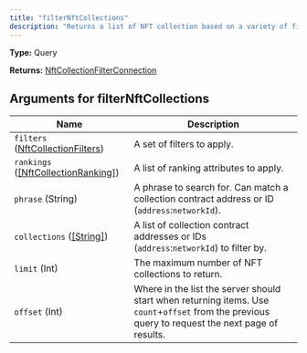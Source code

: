 ```yaml
---
title: "filterNftCollections"
description: "Returns a list of NFT collection based on a variety of filters."
---
```


**Type:** Query

**Returns:** [NftCollectionFilterConnection](/api-reference/types/nftcollectionfilterconnection)

## Arguments for filterNftCollections

| Name | Description |
|------|-------------|
| `filters` ([NftCollectionFilters](/api-reference/types/nftcollectionfilters)) | A set of filters to apply. |
| `rankings` ([[NftCollectionRanking]](/api-reference/types/nftcollectionranking)) | A list of ranking attributes to apply. |
| `phrase` (String) | A phrase to search for. Can match a collection contract address or ID (`address`:`networkId`). |
| `collections` ([[String]](/api-reference/types/string)) | A list of collection contract addresses or IDs (`address`:`networkId`) to filter by. |
| `limit` (Int) | The maximum number of NFT collections to return. |
| `offset` (Int) | Where in the list the server should start when returning items. Use `count`+`offset` from the previous query to request the next page of results. |

